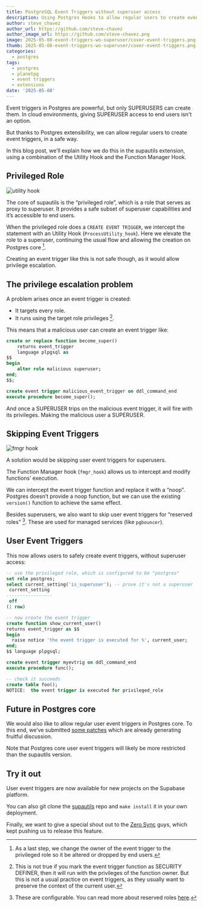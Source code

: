 ```yaml
---
title: PostgreSQL Event Triggers without superuser access
description: Using Postgres Hooks to allow regular users to create event triggers
author: steve_chavez
author_url: https://github.com/steve-chavez
author_image_url: https://github.com/steve-chavez.png
image: 2025-05-08-event-triggers-wo-superuser/cover-event-triggers.png
thumb: 2025-05-08-event-triggers-wo-superuser/cover-event-triggers.png
categories:
  - postgres
tags:
  - postgres
  - planetpg
  - event triggers
  - extensions
date: '2025-05-08'
---
```


Event triggers in Postgres are powerful, but only SUPERUSERS can create them. In cloud environments, giving SUPERUSER access to end users isn't an option.

But thanks to Postgres extensibility, we can allow regular users to create event triggers, in a safe way.

In this blog post, we’ll explain how we do this in the supautils extension, using a combination of the Utility Hook and the Function Manager Hook.

## Privileged Role

![utility hook](/images/blog/2025-05-08-event-triggers-wo-superuser/utility-hook.png)

The core of supautils is the “privileged role”, which is a role that serves as proxy to superuser. It provides a safe subset of superuser capabilities and it’s accessible to end users.

When the privileged role does a `CREATE EVENT TRIGGER`, we intercept the statement with an Utility Hook (`ProcessUtility_hook`). Here we elevate the role to a superuser, continuing the usual flow and allowing the creation on Postgres core [^1].

Creating an event trigger like this is not safe though, as it would allow privilege escalation.

## The privilege escalation problem

A problem arises once an event trigger is created:

- It targets every role.
- It runs using the target role privileges [^2].

This means that a malicious user can create an event trigger like:

```sql
create or replace function become_super()
    returns event_trigger
    language plpgsql as
$$
begin
    alter role malicious superuser;
end;
$$;

create event trigger malicious_event_trigger on ddl_command_end
execute procedure become_super();
```

And once a SUPERUSER trips on the malicious event trigger, it will fire with its privileges. Making the malicious user a SUPERUSER.

## Skipping Event Triggers

![fmgr hook](/images/blog/2025-05-08-event-triggers-wo-superuser/fmgr-hook.png)

A solution would be skipping user event triggers for superusers.

The Function Manager hook (`fmgr_hook`) allows us to intercept and modify functions’ execution.

We can intercept the event trigger function and replace it with a “noop”. Postgres doesn’t provide a noop function, but we can use the existing `version()` function to achieve the same effect.

Besides superusers, we also want to skip user event triggers for “reserved roles” [^3]. These are used for managed services (like `pgbouncer`).

## User Event Triggers

This now allows users to safely create event triggers, without superuser access:

```sql
-- use the privileged role, which is configured to be "postgres"
set role postgres;
select current_setting('is_superuser'); -- prove it's not a superuser
 current_setting
-----------------
 off
(1 row)

-- now create the event trigger
create function show_current_user()
returns event_trigger as $$
begin
  raise notice 'the event trigger is executed for %', current_user;
end;
$$ language plpgsql;

create event trigger myevtrig on ddl_command_end
execute procedure func();

-- check it succeeds
create table foo();
NOTICE:  the event trigger is executed for privileged_role
```

## Future in Postgres core

We would also like to allow regular user event triggers in Postgres core. To this end, we’ve submitted [some patches](https://www.postgresql.org/message-id/flat/CAGRrpzbtYDkg7_xwfzrqByYgCJQbbL38tADyuN%2B6tAkbA-Pnkg%40mail.gmail.com) which are already generating fruitful discussion.

Note that Postgres core user event triggers will likely be more restricted than the supautils version.

## Try it out

User event triggers are now available for new projects on the Supabase platform.

You can also git clone the [supautils](https://github.com/supabase/supautils/) repo and `make install` it in your own deployment.

Finally, we want to give a special shout out to the [Zero Sync](https://zero.rocicorp.dev) guys, which kept pushing us to release this feature.

[^1]: As a last step, we change the owner of the event trigger to the privileged role so it be altered or dropped by end users.

[^2]: This is not true if you mark the event trigger function as SECURITY DEFINER, then it will run with the privileges of the function owner. But this is not a usual practice on event triggers, as they usually want to preserve the context of the current user.

[^3]: These are configurable. You can read more about reserved roles [here](https://supabase.com/blog/roles-postgres-hooks).
